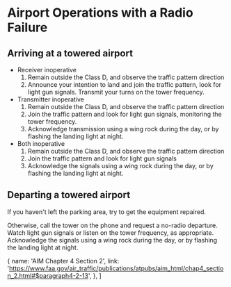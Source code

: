 

# Airport Operations with a Radio Failure

## Arriving at a towered airport

- Receiver inoperative
  1. Remain outside the Class D, and observe the traffic pattern direction
  2. Announce your intention to land and join the traffic pattern, look for
     light gun signals. Transmit your turns on the tower frequency.
- Transmitter inoperative
  1. Remain outside the Class D, and observe the traffic pattern direction
  2. Join the traffic pattern and look for light gun signals, monitoring the
     tower frequency.
  3. Acknowledge transmission using a wing rock during the day, or by flashing
     the landing light at night.
- Both inoperative
  1. Remain outside the Class D, and observe the traffic pattern direction
  2. Join the traffic pattern and look for light gun signals
  3. Acknowledge the signals using a wing rock during the day, or by flashing
     the landing light at night.

## Departing a towered airport

If you haven't left the parking area, try to get the equipment repaired.

Otherwise, call the tower on the phone and request a no-radio departure. Watch
light gun signals or listen on the tower frequency, as appropriate. Acknowledge
the signals using a wing rock during the day, or by flashing the landing light
at night.

  {
    name: 'AIM Chapter 4 Section 2',
    link: 'https://www.faa.gov/air_traffic/publications/atpubs/aim_html/chap4_section_2.html#$paragraph4-2-13',
  },
]

